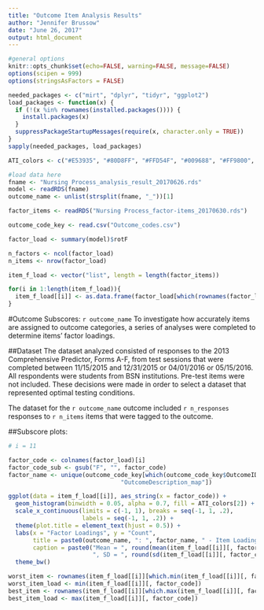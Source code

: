```yaml
---
title: "Outcome Item Analysis Results"
author: "Jennifer Brussow"
date: "June 26, 2017"
output: html_document
---
```


```r
#general options
knitr::opts_chunk$set(echo=FALSE, warning=FALSE, message=FALSE)
options(scipen = 999)
options(stringsAsFactors = FALSE)

needed_packages <- c("mirt", "dplyr", "tidyr", "ggplot2")
load_packages <- function(x) {
  if (!(x %in% rownames(installed.packages()))) {
    install.packages(x)
  }
  suppressPackageStartupMessages(require(x, character.only = TRUE))
}
sapply(needed_packages, load_packages)

ATI_colors <- c("#E53935", "#80D8FF", "#FFD54F", "#009688", "#FF9800", "#CDDC39")

#load data here
fname <- "Nursing Process_analysis_result_20170626.rds"
model <- readRDS(fname)
outcome_name <- unlist(strsplit(fname, "_"))[1]

factor_items <- readRDS("Nursing Process_factor-items_20170630.rds")

outcome_code_key <- read.csv("Outcome_codes.csv")

```


```r
factor_load <- summary(model)$rotF

n_factors <- ncol(factor_load)
n_items <- nrow(factor_load)

item_f_load <- vector("list", length = length(factor_items))

for(i in 1:length(item_f_load)){
  item_f_load[[i]] <- as.data.frame(factor_load[which(rownames(factor_load) %in% factor_items[[i]]),])
}


```

#Outcome Subscores: `r outcome_name`
To investigate how accurately items are assigned to outcome categories,
a series of analyses were completed to determine items' factor loadings. 

##Dataset
The dataset analyzed consisted of responses to the 2013 Comprehensive Predictor, Forms A-F, 
from test sessions that were completed between 11/15/2015 and 12/31/2015 or
04/01/2016 or 05/15/2016. All respondents were students from BSN institutions.
Pre-test items were not included. These decisions were made in order to select
a dataset that represented optimal testing conditions.

The dataset for the `r outcome_name` outcome included `r n_responses` responses to 
`r n_items` items that were tagged to the outcome. 

##Subscore plots: 

```r

# i = 11

factor_code <- colnames(factor_load)[i]
factor_code_sub <- gsub("F", "", factor_code)
factor_name <- unique(outcome_code_key[which(outcome_code_key$OutcomeID_map == factor_code_sub),
                                "OutcomeDescription_map"])

ggplot(data = item_f_load[[i]], aes_string(x = factor_code)) + 
  geom_histogram(binwidth = 0.05, alpha = 0.7, fill = ATI_colors[2]) + 
  scale_x_continuous(limits = c(-1, 1), breaks = seq(-1, 1, .2),
                     labels = seq(-1, 1, .2)) + 
  theme(plot.title = element_text(hjust = 0.5)) +
  labs(x = "Factor Loadings", y = "Count", 
       title = paste0(outcome_name, ": ", factor_name, " - Item Loadings"),
       caption = paste0("Mean = ", round(mean(item_f_load[[i]][, factor_code]), 3),
                        ", SD = ", round(sd(item_f_load[[i]][, factor_code]), 3))) +
  theme_bw()

worst_item <- rownames(item_f_load[[i]][which.min(item_f_load[[i]][, factor_code]),])
worst_item_load <- min(item_f_load[[i]][, factor_code])
best_item <- rownames(item_f_load[[i]][which.max(item_f_load[[i]][, factor_code]),])
best_item_load <- max(item_f_load[[i]][, factor_code])

```